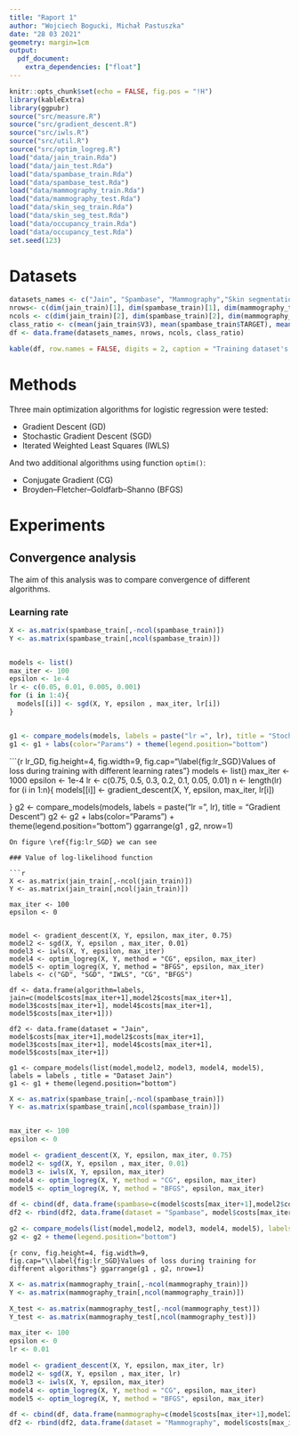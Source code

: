 ```yaml
---
title: "Raport 1"
author: "Wojciech Bogucki, Michał Pastuszka"
date: "28 03 2021"
geometry: margin=1cm
output: 
  pdf_document:
    extra_dependencies: ["float"]
---
```


```r
knitr::opts_chunk$set(echo = FALSE, fig.pos = "!H")
library(kableExtra)
library(ggpubr)
source("src/measure.R")
source("src/gradient_descent.R")
source("src/iwls.R")
source("src/util.R")
source("src/optim_logreg.R")
load("data/jain_train.Rda")
load("data/jain_test.Rda")
load("data/spambase_train.Rda")
load("data/spambase_test.Rda")
load("data/mammography_train.Rda")
load("data/mammography_test.Rda")
load("data/skin_seg_train.Rda")
load("data/skin_seg_test.Rda")
load("data/occupancy_train.Rda")
load("data/occupancy_test.Rda")
set.seed(123)


```
# Datasets
```r
datasets_names <- c("Jain", "Spambase", "Mammography","Skin segmentation", "Occupancy")
nrows<- c(dim(jain_train)[1], dim(spambase_train)[1], dim(mammography_train)[1], dim(skin_seg_train)[1], dim(occupancy_train)[1])
ncols <- c(dim(jain_train)[2], dim(spambase_train)[2], dim(mammography_train)[2], dim(skin_seg_train)[2], dim(occupancy_train)[2]) - 1
class_ratio <- c(mean(jain_train$V3), mean(spambase_train$TARGET), mean(mammography_train$class), mean(skin_seg_train$Class), mean(occupancy_train$Occupancy))
df <- data.frame(datasets_names, nrows, ncols, class_ratio)

kable(df, row.names = FALSE, digits = 2, caption = "Training dataset's dimensions", col.names = c("Dataset name","Number of obeservations", "Number of predictors", "Target class ratio" )) %>% kable_styling(full_width = FALSE, latex_options = "hold_position")

```


# Methods

Three main optimization algorithms for logistic regression were tested:

* Gradient Descent (GD)
* Stochastic Gradient Descent (SGD)
* Iterated Weighted Least Squares (IWLS)

And two additional algorithms using function `optim()`:

* Conjugate Gradient (CG)
* Broyden–Fletcher–Goldfarb–Shanno (BFGS)

# Experiments
## Convergence analysis
The aim of this analysis was to compare convergence of different algorithms.

### Learning rate

```r
X <- as.matrix(spambase_train[,-ncol(spambase_train)])
Y <- as.matrix(spambase_train[,ncol(spambase_train)])


models <- list()
max_iter <- 100
epsilon <- 1e-4
lr <- c(0.05, 0.01, 0.005, 0.001)
for (i in 1:4){
  models[[i]] <- sgd(X, Y, epsilon , max_iter, lr[i])
}


g1 <- compare_models(models, labels = paste("lr =", lr), title = "Stochastic Gradient Descent")
g1 <- g1 + labs(color="Params") + theme(legend.position="bottom")
```

```{r lr_GD, fig.height=4, fig.width=9, fig.cap="\\label{fig:lr_SGD}Values of loss during training with different learning rates"}
models <- list()
max_iter <- 1000
epsilon <- 1e-4
lr <- c(0.75, 0.5, 0.3, 0.2, 0.1, 0.05, 0.01)
n <- length(lr)
for (i in 1:n){
  models[[i]] <- gradient_descent(X, Y, epsilon, max_iter, lr[i])

}
g2 <- compare_models(models, labels = paste("lr =", lr), title = "Gradient Descent")
g2 <- g2 + labs(color="Params")  + theme(legend.position="bottom")
ggarrange(g1 , g2, nrow=1)
```
On figure \ref{fig:lr_SGD} we can see

### Value of log-likelihood function

```r
X <- as.matrix(jain_train[,-ncol(jain_train)])
Y <- as.matrix(jain_train[,ncol(jain_train)])

max_iter <- 100
epsilon <- 0


model <- gradient_descent(X, Y, epsilon, max_iter, 0.75)
model2 <- sgd(X, Y, epsilon , max_iter, 0.01)
model3 <- iwls(X, Y, epsilon, max_iter)
model4 <- optim_logreg(X, Y, method = "CG", epsilon, max_iter)
model5 <- optim_logreg(X, Y, method = "BFGS", epsilon, max_iter)
labels <- c("GD", "SGD", "IWLS", "CG", "BFGS")

df <- data.frame(algorithm=labels, jain=c(model$costs[max_iter+1],model2$costs[max_iter+1], model3$costs[max_iter+1], model4$costs[max_iter+1], model5$costs[max_iter+1]))

df2 <- data.frame(dataset = "Jain", model$costs[max_iter+1],model2$costs[max_iter+1], model3$costs[max_iter+1], model4$costs[max_iter+1], model5$costs[max_iter+1])

g1 <- compare_models(list(model,model2, model3, model4, model5), labels = labels , title = "Dataset Jain")
g1 <- g1 + theme(legend.position="bottom")

```



```r
X <- as.matrix(spambase_train[,-ncol(spambase_train)])
Y <- as.matrix(spambase_train[,ncol(spambase_train)])


max_iter <- 100
epsilon <- 0

model <- gradient_descent(X, Y, epsilon, max_iter, 0.75)
model2 <- sgd(X, Y, epsilon , max_iter, 0.01)
model3 <- iwls(X, Y, epsilon, max_iter)
model4 <- optim_logreg(X, Y, method = "CG", epsilon, max_iter)
model5 <- optim_logreg(X, Y, method = "BFGS", epsilon, max_iter)

df <- cbind(df, data.frame(spambase=c(model$costs[max_iter+1],model2$costs[max_iter+1], model3$costs[max_iter+1], model4$costs[max_iter+1], model5$costs[max_iter+1])))
df2 <- rbind(df2, data.frame(dataset = "Spambase", model$costs[max_iter+1],model2$costs[max_iter+1], model3$costs[max_iter+1], model4$costs[max_iter+1], model5$costs[max_iter+1]))

g2 <- compare_models(list(model,model2, model3, model4, model5), labels = c("GD", "SGD", "IWLS", "CG", "BFGS"), title = "Dataset spambase")
g2 <- g2 + theme(legend.position="bottom")
```


```{r conv, fig.height=4, fig.width=9,  fig.cap="\\label{fig:lr_SGD}Values of loss during training for different algorithms"}
ggarrange(g1 , g2, nrow=1)
```

```r
X <- as.matrix(mammography_train[,-ncol(mammography_train)])
Y <- as.matrix(mammography_train[,ncol(mammography_train)])

X_test <- as.matrix(mammography_test[,-ncol(mammography_test)])
Y_test <- as.matrix(mammography_test[,ncol(mammography_test)])

max_iter <- 100
epsilon <- 0
lr <- 0.01

model <- gradient_descent(X, Y, epsilon, max_iter, lr)
model2 <- sgd(X, Y, epsilon , max_iter, lr)
model3 <- iwls(X, Y, epsilon, max_iter)
model4 <- optim_logreg(X, Y, method = "CG", epsilon, max_iter)
model5 <- optim_logreg(X, Y, method = "BFGS", epsilon, max_iter)

df <- cbind(df, data.frame(mammography=c(model$costs[max_iter+1],model2$costs[max_iter+1], model3$costs[max_iter+1], model4$costs[max_iter+1], model5$costs[max_iter+1])))
df2 <- rbind(df2, data.frame(dataset = "Mammography", model$costs[max_iter+1],model2$costs[max_iter+1], model3$costs[max_iter+1], model4$costs[max_iter+1], model5$costs[max_iter+1]))
```


<!-- ```{r conv_mamm} -->
<!-- compare_models(list(model,model2, model3, model4, model5), labels = c("GD", "SGD", "IWLS", "CG", "BFGS"), title = "Change of loss function for different algorithms on dataset mammography") -->
<!-- ``` -->

<!-- ```{r prep_models_skin, warning=FALSE} -->
<!-- X <- as.matrix(skin_seg_train[,-ncol(skin_seg_train)]) -->
<!-- Y <- as.matrix(skin_seg_train[,ncol(skin_seg_train)]) -->

<!-- X_test <- as.matrix(skin_seg_test[,-ncol(skin_seg_test)]) -->
<!-- Y_test <- as.matrix(skin_seg_test[,ncol(skin_seg_test)]) -->

<!-- max_iter <- 100 -->
<!-- epsilon <- 0 -->
<!-- lr <- 0.01 -->

<!-- model <- gradient_descent(X, Y, epsilon, max_iter, lr) -->
<!-- model2 <- sgd(X, Y, epsilon , max_iter, lr) -->
<!-- model3 <- iwls(X, Y, epsilon, max_iter) -->
<!-- model4 <- optim_logreg(X, Y, method = "CG", epsilon, max_iter) -->
<!-- model5 <- optim_logreg(X, Y, method = "BFGS", epsilon, max_iter) -->

<!-- df2 <- rbind(df2, data.frame(dataset = "Skin segmentation", model$costs[max_iter+1],model2$costs[max_iter+1], model3$costs[max_iter+1], model4$costs[max_iter+1], model5$costs[max_iter+1])) -->
<!-- ``` -->


<!-- ```{r prep_models_occ, warning=FALSE} -->
<!-- X <- as.matrix(occupancy_train[,-ncol(occupancy_train)]) -->
<!-- Y <- as.matrix(occupancy_train[,ncol(occupancy_train)]) -->

<!-- X_test <- as.matrix(occupancy_test[,-ncol(occupancy_test)]) -->
<!-- Y_test <- as.matrix(occupancy_test[,ncol(occupancy_test)]) -->

<!-- max_iter <- 100 -->
<!-- epsilon <- 0 -->
<!-- lr <- 0.01 -->

<!-- model <- gradient_descent(X, Y, epsilon, max_iter, lr) -->
<!-- model2 <- sgd(X, Y, epsilon , max_iter, lr) -->
<!-- model3 <- iwls(X, Y, epsilon, max_iter) -->
<!-- model4 <- optim_logreg(X, Y, method = "CG", epsilon, max_iter) -->
<!-- model5 <- optim_logreg(X, Y, method = "BFGS", epsilon, max_iter) -->

<!-- df <- cbind(df, data.frame(occupancy=c(model$costs[max_iter+1],model2$costs[max_iter+1], model3$costs[max_iter+1], model4$costs[max_iter+1], model5$costs[max_iter+1]))) -->
<!-- df2 <- rbind(df2, data.frame(dataset = "Occupancy", model$costs[max_iter+1],model2$costs[max_iter+1], model3$costs[max_iter+1], model4$costs[max_iter+1], model5$costs[max_iter+1])) -->
<!-- ``` -->


<!-- ```{r table} -->
<!-- knitr::kable(df, digits = 3, row.names = FALSE, caption = "Final loss for different algorithms on various datasets", col.names = c("Algorithm", "Jain", "Spambase", "Mammography", "Occupancy")) %>% kable_styling(full_width = FALSE) %>% column_spec(1, border_right = TRUE) -->
<!-- ``` -->



